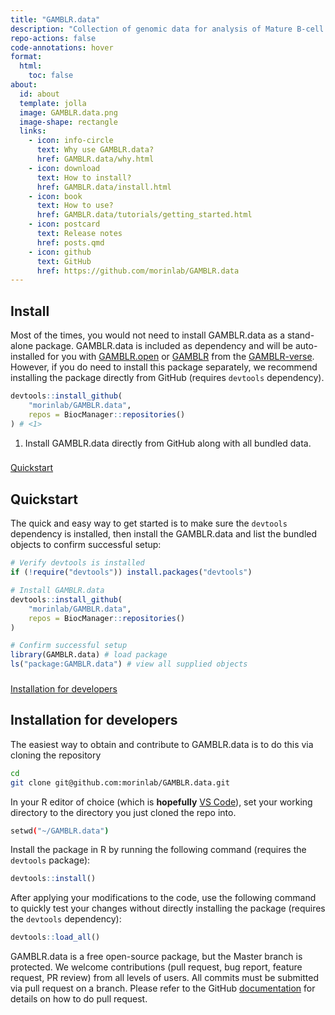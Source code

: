 ```yaml
---
title: "GAMBLR.data"
description: "Collection of genomic data for analysis of Mature B-cell neoplasms"
repo-actions: false
code-annotations: hover
format:
  html:
    toc: false
about:
  id: about
  template: jolla
  image: GAMBLR.data.png
  image-shape: rectangle
  links:
    - icon: info-circle
      text: Why use GAMBLR.data?
      href: GAMBLR.data/why.html
    - icon: download
      text: How to install?
      href: GAMBLR.data/install.html
    - icon: book
      text: How to use?
      href: GAMBLR.data/tutorials/getting_started.html
    - icon: postcard
      text: Release notes
      href: posts.qmd
    - icon: github
      text: GitHub
      href: https://github.com/morinlab/GAMBLR.data
---
```


::: {#about}
:::

## Install

Most of the times, you would not need to install GAMBLR.data as a stand-alone package. GAMBLR.data is included as dependency and will be auto-installed for you with [GAMBLR.open](https://github.com/morinlab/GAMBLR.open) or [GAMBLR](https://github.com/morinlab/GAMBLR) from the [GAMBLR-verse](./concepts/GAMBLR_family.html). However, if you do need to install this package separately, we recommend installing the package directly from GitHub (requires `devtools` dependency).

```r
devtools::install_github(
    "morinlab/GAMBLR.data",
    repos = BiocManager::repositories()
) # <1>
```

1. Install GAMBLR.data directly from GitHub along with all bundled data.


###

<div class="d-grid gap-2"><a class="btn btn-lg btn-primary" data-bs-toggle="collapse" href="#collapseQuickstart" role="button" aria-expanded="false" aria-controls="collapseQuickstart">Quickstart</a></div>

###

::: {#collapseQuickstart .collapse .multi-collapse}

## Quickstart

The quick and easy way to get started is to make sure the `devtools` dependency is installed, then install the GAMBLR.data and list the bundled objects to confirm successful setup:

```r
# Verify devtools is installed
if (!require("devtools")) install.packages("devtools")

# Install GAMBLR.data
devtools::install_github(
    "morinlab/GAMBLR.data",
    repos = BiocManager::repositories()
)

# Confirm successful setup
library(GAMBLR.data) # load package
ls("package:GAMBLR.data") # view all supplied objects
```

:::

###

<div class="d-grid gap-2"><a class="btn btn-lg btn-primary" data-bs-toggle="collapse" href="#collapseDevelopers" role="button" aria-expanded="false" aria-controls="collapseDevelopers"  margin="100px">Installation for developers</a></div>

::: {#collapseDevelopers .collapse .multi-collapse}

## Installation for developers

The easiest way to obtain and contribute to GAMBLR.data is to do this via cloning the repository

```bash
cd
git clone git@github.com:morinlab/GAMBLR.data.git
```
In your R editor of choice (which is __**hopefully**__ [VS Code](https://code.visualstudio.com/)), set your working directory to the directory you just cloned the repo into.

```bash
setwd("~/GAMBLR.data")
```

Install the package in R by running the following command (requires the
`devtools` package):

```r
devtools::install()
```

After applying your modifications to the code, use the following command to
quickly test your changes without directly installing the package (requires the
`devtools` dependency):

```r
devtools::load_all()
```

GAMBLR.data is a free open-source package, but the Master branch is protected.
We welcome contributions (pull request, bug report, feature request, PR review)
from all levels of users. All commits must be submitted via pull request on a
branch. Please refer to the GitHub [documentation](https://docs.github.com/en/pull-requests/collaborating-with-pull-requests/proposing-changes-to-your-work-with-pull-requests/creating-a-pull-request) for details on how to do pull request.

:::
